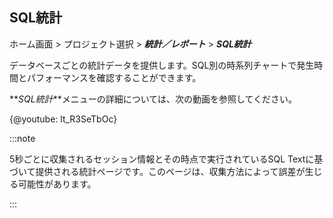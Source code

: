## SQL統計

ホーム画面 > プロジェクト選択 > **_統計／レポート_** > **_SQL統計_**

データベースごとの統計データを提供します。SQL別の時系列チャートで発生時間とパフォーマンスを確認することができます。 

**_SQL統計_**メニューの詳細については、次の動画を参照してください。

{@youtube: lt_R3SeTbOc}

:::note

5秒ごとに収集されるセッション情報とその時点で実行されているSQL Textに基づいて提供される統計ページです。このページは、収集方法によって誤差が生じる可能性があります。

:::

<ImgLang img="db-stat.png" desc="SQL統計" />
